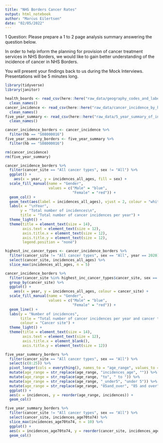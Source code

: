 ```yaml
---
title: "NHS Borders Cancer Rates"
output: html_notebook
author: "Marcus Eilertsen"
date: "02/05/2022"
---
```



1 Question:
Please prepare a 1 to 2 page analysis summary answering the question below.

In order to help inform the planning for provision of cancer treatment services in NHS Borders, we would like to gain better understanding of the incidence of cancer in NHS Borders.

You will present your findings back to us during the Mock Interviews. Presentations will be 5 minutes long.


```r
library(tidyverse)
library(janitor)
```

```r
health_boards <- read_csv(here::here("raw_data/geography_codes_and_labels_hb2014_01042019.csv")) %>% 
  clean_names()
cancer_incidence <- read_csv(here::here("raw_data/cancer_incidence_by_health_board.csv")) %>% 
  clean_names()
five_year_summary <- read_csv(here::here("raw_data/5_year_summary_of_incidence_by_health_board.csv")) %>% 
  clean_names()
```

```r
cancer_incidence_borders <- cancer_incidence %>% 
  filter(hb == "S08000016")
five_year_summary_borders <- five_year_summary %>% 
  filter(hb == "S08000016")

rm(cancer_incidence)
rm(five_year_summary)
```

```r
cancer_incidence_borders %>% 
  filter(cancer_site == "All cancer types", sex != "All") %>% 
  ggplot() +
    aes(x = year, y = incidences_all_ages, fill = sex) +
  scale_fill_manual(name = "Gender", 
                    values = c("Male" = "blue", 
                               "Female" = "red")) +
  geom_col() +
  geom_text(aes(label = incidences_all_ages), vjust = 2, colour = "white", size = 5) +
  labs(x = "\nYear",
       y = "Total number of incidences\n",
       title = "Total number of cancer incidences per year") +
  theme_light() +
  theme(title = element_text(size = 14),
        axis.text = element_text(size = 12),
        axis.title.x = element_text(size = 12),
        axis.title.y = element_text(size = 12), 
        legend.position = "none")
```

```r
highest_inc_cancer_types <- cancer_incidence_borders %>% 
  filter(cancer_site != "All cancer types", sex == "All", year == 2020) %>% 
  select(cancer_site, incidences_all_ages) %>% 
  slice_max(incidences_all_ages, n = 5)
```

```r
cancer_incidence_borders %>% 
  filter(cancer_site %in% highest_inc_cancer_types$cancer_site, sex == "All") %>% 
  group_by(cancer_site) %>% 
  ggplot() +
    aes(x = year, y = incidences_all_ages, colour = cancer_site) +
  scale_fill_manual(name = "Gender", 
                    values = c("Male" = "blue", 
                               "Female" = "red")) +
  geom_line() +
  labs(y = "Number of incidences",
       title = "Total number of cancer incidences per year and cancer type", 
       colour = "Cancer site") +
  theme_light() +
  theme(title = element_text(size = 14),
        axis.text = element_text(size = 12),
        axis.title.x = element_blank(),
        axis.title.y = element_text(size = 12))
```

```r
five_year_summary_borders %>% 
  filter(cancer_site == "All cancer types", sex == "All") %>% 
  select(c(8:25)) %>% 
  pivot_longer(cols = everything(), names_to = "age_range", values_to = "incidences") %>% 
  mutate(age_range = str_replace(age_range, "incidences_age", "")) %>% 
  mutate(age_range = str_replace(age_range, "to", " to ")) %>% 
  mutate(age_range = str_replace(age_range, "_under5", "under 5")) %>% 
  mutate(age_range = str_replace(age_range, "85and_over", "85 and over")) %>% 
  ggplot() +
  aes(x = incidences, y = reorder(age_range, incidences)) +
  geom_col()
```

```r
five_year_summary_borders %>% 
  filter(cancer_site != "All cancer types", sex == "All") %>% 
  select(cancer_site, incidences_age70to74) %>% 
  slice_max(incidences_age70to74, n = 10) %>% 
  ggplot() +
  aes(x = incidences_age70to74, y = reorder(cancer_site, incidences_age70to74)) +
  geom_col()
```

